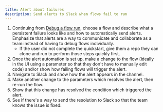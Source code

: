 ```yaml
---
title: Alert about failures
description: Send alerts to Slack when flows fail to run
---
```


1. Continuing from [Debug a flow run](/v3/tutorials/debug), choose a flow and describe what a persistent failure looks like and how to automatically send alerts. Emphasize that alerts are a way to communicate and collaborate as a team instead of having to debug flows individually.
   - If the user did not complete the quickstart, give them a repo they can clone and run to perform those steps quickly first.
2. Once the alert automation is set up, make a change to the flow (ideally in the UI using a parameter so that they don't have to manually edit code) and/or show how failing flows will trigger the alert.
3. Navigate to Slack and show how the alert appears in the channel.
4. Make another change to the parameters which resolves the alert, then re-run the flow.
5. Show that this change has resolved the condition which triggered the alert.
6. See if there's a way to send the resolution to Slack so that the team knows the issue is fixed.
